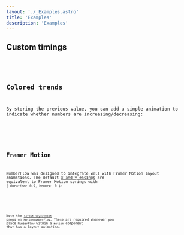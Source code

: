 ```yaml
---
layout: './_Examples.astro'
title: 'Examples'
description: 'Examples'
---
```


## Custom timings

<CustomEasings client:visible>
<Code code={CustomEasingsCode} lang="tsx" />
</CustomEasings>

## Colored trends

By storing the previous value,
you can add a simple animation to indicate whether numbers are increasing/decreasing:

<ColoredTrends client:visible>
<Code code={ColoredTrendsCode} lang="tsx" />
</ColoredTrends>

## Framer Motion

NumberFlow was designed to integrate well with Framer Motion layout animations.
The default [x and y easings](/#customizing) are
equivalent to Framer Motion springs with `{ duration: 0.9, bounce: 0 }`:

<FramerMotionLayoutAnimations client:visible>
<Code code={FramerMotionLayoutAnimationsCode} lang="tsx" />
</FramerMotionLayoutAnimations>

Note the [`layout layoutRoot`](https://www.framer.com/motion/layout-animations/###item-is-performing-unwanted-layout-animations-as-surrounding-content-changes) props on `MotionNumberFlow`. These are required whenever
you place `NumberFlow` within a `motion` component that has a layout animation.